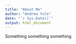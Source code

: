 ```yaml
---
title: "About Me"
author: "Andrew Yule"
date: "`r Sys.Date()`"
output: html_document
---
```


Something something something